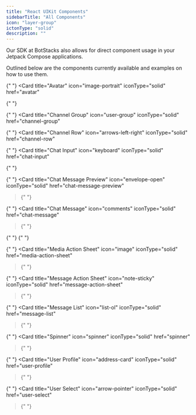 ```yaml
---
title: "React UIKit Components"
sidebarTitle: "All Components"
icon: "layer-group"
ictonType: "solid"
description: ""
---
```


Our SDK at BotStacks also allows for direct component usage in your Jetpack Compose applications.

Outlined below are the components currently available and examples on how to use them.

<CardGroup cols={2}>

{" "}
<Card
  title="Avatar"
  icon="image-portrait"
  iconType="solid"
  href="avatar"
></Card>

{" "}
<Card title="Badge" icon="shield" iconType="solid" href="badge"></Card>

{" "}
<Card
  title="Channel Group"
  icon="user-group"
  iconType="solid"
  href="channel-group"
></Card>

{" "}
<Card
  title="Channel Row"
  icon="arrows-left-right"
  iconType="solid"
  href="channel-row"
></Card>

{" "}
<Card
  title="Chat Input"
  icon="keyboard"
  iconType="solid"
  href="chat-input"
></Card>

{" "}
<Card title="Chat List" icon="list" iconType="solid" href="chat-list"></Card>

{" "}
<Card
  title="Chat Message Preview"
  icon="envelope-open"
  iconType="solid"
  href="chat-message-preview"
></Card>{" "}

{" "}
<Card
  title="Chat Message"
  icon="comments"
  iconType="solid"
  href="chat-message"
></Card>{" "}

{" "}
<Card title="Header" icon="bandage" iconType="solid" href="header"></Card>{" "}

{" "}
<Card
  title="Media Action Sheet"
  icon="image"
  iconType="solid"
  href="media-action-sheet"
></Card>{" "}

{" "}
<Card
  title="Message Action Sheet"
  icon="note-sticky"
  iconType="solid"
  href="message-action-sheet"
></Card>{" "}

{" "}
<Card
  title="Message List"
  icon="list-ol"
  iconType="solid"
  href="message-list"
></Card>{" "}

{" "}
<Card
  title="Spinner"
  icon="spinner"
  iconType="solid"
  href="spinner"
></Card>{" "}

{" "}
<Card
  title="User Profile"
  icon="address-card"
  iconType="solid"
  href="user-profile"
></Card>{" "}

{" "}
<Card
  title="User Select"
  icon="arrow-pointer"
  iconType="solid"
  href="user-select"
></Card>{" "}

</CardGroup>
